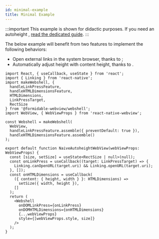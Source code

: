 ```yaml
---
id: minimal-example
title: Minimal Example
---
```


:::important
This example is shown for didactic purposes. If you need an autoheight <WebView />, [read the dedicated guide](./autoheight.md).
:::

The below example will benefit from two features to implement the following behaviors:

- Open external links in the system browser, thanks to <APIReference reference="handleLinkPressFeature" type="variable" />;
- Automatically adjust <Term id="viewport" /> height with content height, thanks to <APIReference reference="handleHTMLDimensionsFeature" type="variable" />.

<!-- embedme ../../integration/basic.tsx -->

```tsx title="NaiveAutoheightWebView.tsx"
import React, { useCallback, useState } from 'react';
import { Linking } from 'react-native';
import makeWebshell, {
  handleLinkPressFeature,
  handleHTMLDimensionsFeature,
  HTMLDimensions,
  LinkPressTarget,
  RectSize
} from '@formidable-webview/webshell';
import WebView, { WebViewProps } from 'react-native-webview';

const Webshell = makeWebshell(
  WebView,
  handleLinkPressFeature.assemble({ preventDefault: true }),
  handleHTMLDimensionsFeature.assemble()
);

export default function NaiveAutoheightWebView(webViewProps: WebViewProps) {
  const [size, setSize] = useState<RectSize | null>(null);
  const onLinkPress = useCallback((target: LinkPressTarget) => {
    Linking.canOpenURL(target.uri) && Linking.openURL(target.uri);
  }, []);
  const onHTMLDimensions = useCallback(
    ({ content: { height, width } }: HTMLDimensions) =>
      setSize({ width, height }),
    []
  );
  return (
    <Webshell
      onDOMLinkPress={onLinkPress}
      onDOMHTMLDimensions={onHTMLDimensions}
      {...webViewProps}
      style={[webViewProps.style, size]}
    />
  );
}

```
